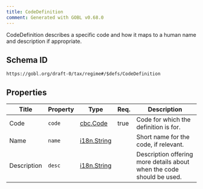 ```yaml
---
title: CodeDefinition
comment: Generated with GOBL v0.68.0
---
```


CodeDefinition describes a specific code and how it maps to a human name and description if appropriate.

## Schema ID

`https://gobl.org/draft-0/tax/regime#/$defs/CodeDefinition`

## Properties

| Title       | Property | Type                                | Req. | Description                                                           |
|-------------|----------|-------------------------------------|------|-----------------------------------------------------------------------|
| Code        | `code`   | [cbc.Code](/draft-0/cbc/code)       | true | Code for which the definition is for.                                 |
| Name        | `name`   | [i18n.String](/draft-0/i18n/string) |      | Short name for the code, if relevant.                                 |
| Description | `desc`   | [i18n.String](/draft-0/i18n/string) |      | Description offering more details about when the code should be used. |

